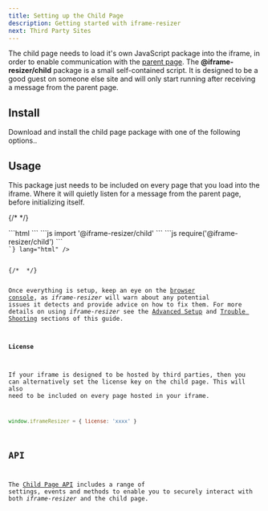 ```yaml
---
title: Setting up the Child Page
description: Getting started with iframe-resizer
next: Third Party Sites
---
```




The child page needs to load it's own JavaScript package into the iframe, in order to enable communication
with the [parent page](/setup/parent). The **@iframe-resizer/child** package is a small self-contained
script. It is designed to be a good guest on someone else site and will only start running after receiving
a message from the parent page.

## Install

Download and install the child page package with one of the following options..

<Install package="@iframe-resizer/child" download cdn/>

## Usage

This package just needs to be included on every page that you load into the iframe.
Where it will quietly listen for a message from the parent page, before initializing
itself.

{/* <!-- prettier-ignore-start --> */}

<Tabs syncKey="version">
  <TabItem label="Vanilla JS">
```html
<script
  async
  src="/node_modules/@iframe-resizer/child/index.umd.js"
></script>
```
  </TabItem>
  <TabItem label="ES Modules">
```js
import '@iframe-resizer/child'
```
</TabItem>
  <TabItem label="Common JS">
```js
require('@iframe-resizer/child')
```
  </TabItem>
  <TabItem label="jsDeliver CDN">
<Code code={`
<script
  async
  src="https://cdn.jsdelivr.net/npm/@iframe-resizer/child@${VERSION}"
></script>
`} lang="html" />
  </TabItem>
</Tabs>
{/* <!-- prettier-ignore-end --> */}

Once everything is setup, keep an eye on the [browser console](https://developer.mozilla.org/en-US/docs/Learn/Common_questions/Tools_and_setup/What_are_browser_developer_tools),
as _iframe-resizer_ will warn about any potential issues it detects and provide advice 
on how to fix them. For more details on using _iframe-resizer_ see the 
[Advanced Setup](/setup/advanced/) and [Trouble Shooting](/troubleshooting) sections 
of this guide.

#### License

If your iframe is designed to be hosted by third parties, then you can alternatively set the license key
on the child page. This will also need to be included on every page hosted in your iframe.

```js
window.iframeResizer = { license: 'xxxx' }
```

## API

The [Child Page API](/api/child) includes a range of settings, events and methods to 
enable you to securely interact with both _iframe-resizer_ and the child page.

<FeedbackComponent />
